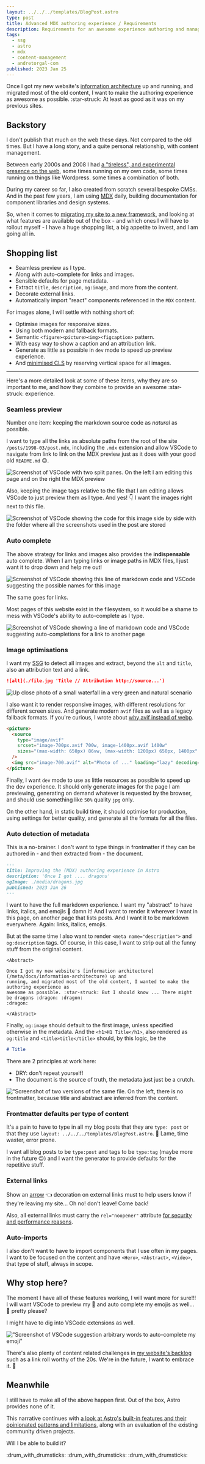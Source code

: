 ```yaml
---
layout: ../../../templates/BlogPost.astro
type: post
title: Advanced MDX authoring experience / Requirements
description: Requirements for an awesome experience authoring and managing markdown content.
tags:
  - ssg
  - astro
  - mdx
  - content-management
  - andretorgal-com
published: 2023 Jan 25
---
```


<Abstract>

Once I got my new website's [information architecture](/meta/docs/information-architecture) up and running, and migrated most of the old content, I want to make the authoring experience as awesome as possible. :star-struck: At least as good as it was on my previous sites.

</Abstract>

## Backstory

I don't publish that much on the web these days. Not compared to the old times. But I have a long story, and a quite personal relationship, with content management.

Between early 2000s and 2008 I had [a "tireless", and experimental presence on the web](/meta/project/archaeology#around-2000), some times running on my own code, some times running on things like Wordpress. some times a combination of both.

During my career so far, I also created from scratch several bespoke CMSs. And in the past few years, I am using [MDX](/tags/mdx) daily, building documentation for component libraries and design systems.

So, when it comes to [migrating my site to a new framework](/posts/2023-01/building-my-website-with-astro-mdx-preact),
and looking at what features are available out of the box - and which ones I will have to rollout myself - I have a huge shopping list, a big appetite to invest, and I am going all in.

## Shopping list

- Seamless preview as I type.
- Along with auto-complete for links and images.
- Sensible defaults for page metadata.
- Extract `title`, `description`, `og:image`, and more from the content.
- Decorate external links.
- Automatically import "react" components referenced in the `MDX` content.

For images alone, I will settle with nothing short of:

- Optimise images for responsive sizes.
- Using both modern and fallback formats.
- Semantic `<figure><picture><img><figcaption>` pattern.
- With easy way to show a caption and an attribution link.
- Generate as little as possible in `dev` mode to speed up preview experience.
- And [minimised CLS](https://web.dev/optimize-cls/) by reserving vertical space for all images.

---

Here's a more detailed look at some of these items, why they are so important to me, and how they combine to provide an awesome :star-struck: experience.

### Seamless preview

Number one item: keeping the markdown source code as _natural_ as possible.

I want to type all the links as absolute paths from the root of the site `/posts/1998-03/post.mdx`, including the `.mdx` extension and allow VSCode to navigate from link to link on the MDX preview just as it does with your good old `README.md` :wink:.

![Screenshot of VSCode with two split panes. On the left I am editing this page and on the right the MDX preview](./media/media-preview.png)

Also, keeping the image tags relative to the file that I am editing allows VSCode to just preview them as I type. And yes! :point_down: I want the images right next to this file.

![Screenshot of VSCode showing the code for this image side by side with the folder where all the screenshots used in the post are stored](./media/co-located-images.png)

### Auto complete

The above strategy for links and images also provides the **indispensable** auto complete. When I am typing links or image paths in MDX files, I just want it to drop down and help me out!

![Screenshot of VSCode showing this line of markdown code and VSCode suggesting the possible names for this image](./media/auto-complete-images.png)

The same goes for links.

Most pages of this website exist in the filesystem, so it would be a shame to mess with VSCode's ability to auto-complete as I type.

![Screenshot of VSCode showing a line of markdown code and VSCode suggesting auto-completions for a link to another page](./media/auto-complete-links.png)

### Image optimisations

I want my [SSG](/tags/ssg) to
detect all images and extract, beyond the `alt` and `title`, also an attribution text and a link.

```md
![alt](./file.jpg 'Title // Attribution http://source...')
```

![Up close photo of a small waterfall in a very green and natural scenario](./media/waterfall-in-forest.jpg 'Thought you might need something fresh now // Photo by Ray Bilcliff on Pexels https://www.pexels.com/photo/waterfall-in-forest-waterfall-in-forest-5037136/')

I also want it to render responsive images, with different resolutions for different screen sizes. And generate modern `avif` files as well as a legacy fallback formats. If you're curious, I wrote about [why avif instead of webp](/meta/docs/responsive-images#image-formats).

```html
<picture>
  <source
    type="image/avif"
    srcset="image-700px.avif 700w, image-1400px.avif 1400w"
    sizes="(max-width: 650px) 86vw, (max-width: 1200px) 650px, 1400px"
  />
  <img src="image-700.avif" alt="Photo of ..." loading="lazy" decoding="async" />
</picture>
```

Finally, I want `dev` mode to use as little resources as possible to speed up the dev experience. It should only generate images for the page I am previewing, generating on demand whatever is requested by the browser, and should use something like `50%` quality `jpg` only.

On the other hand, in static build time, it should optimise for production, using settings for better quality, and generate all the formats for all the files.

### Auto detection of metadata

This is a no-brainer. I don't want to type things in frontmatter if they can be authored in - and then extracted from - the document.

```md
---
title: Improving the (MDX) authoring experience in Astro
description: 'Once I got .... dragons'
ogImage: ./media/dragons.jpg
published: 2023 Jan 26
---
```

I want to have the full markdown experience. I want my "abstract" to have links, italics, and emojis :beer: damn it! And I want to render it wherever I want in this page, on another page that lists posts. And I want it to be markdown everywhere. Again: links, italics, emojis.

But at the same time I also want to render `<meta name="description">` and `og:description` tags. Of course, in this case, I want to strip out all the funny stuff from the original content.

```mdx
<Abstract>

Once I got my new website's [information architecture](/meta/docs/information-architecture) up and
running, and migrated most of the old content, I wanted to make the authoring experience as
awesome as possible. :star-struck: But I should know ... There might be dragons :dragon: :dragon:
:dragon:

</Abstract>
```

Finally, `og:image` should default to the first image, unless specified otherwise in the metadata. And the `<h1>H1 Title</h1>`, also rendered as `og:title` and `<title>title</title>` should, by this logic, be the

```md
# Title
```

There are 2 principles at work here:

- DRY: don't repeat yourself!
- The document is the source of truth, the metadata just just be a crutch.

!["Screenshot of two versions of the same file. On the left, there is no frontmatter, because title and abstract are inferred from the content.](./media/auto-type-auto-layout-and-auto-title.png)

### Frontmatter defaults per type of content

It's a pain to have to type in all my blog posts that they are `type: post` or that they use `layout: ../../../templates/BlogPost.astro`. :nauseated_face: Lame, time waster, error prone.

I want all blog posts to be `type:post` and tags to be `type:tag` (maybe more in the future :wink:) and I want the generator to provide defaults for the repetitive stuff.

### External links

Show an [arrow](https://en.wikipedia.org/wiki/Arrow) :point_left: decoration on external links must to help users know if they're leaving my site... Oh no! don't leave! Come back!

Also, all external links must carry the `rel="noopener"` attribute [for security and performance reasons](https://linkilo.co/rel-noopener/).

### Auto-imports

I also don't want to have to import components that I use often in my pages. I want to be focused on the content and have `<Hero>`, `<Abstract>`, `<Video>`, that type of stuff, always in scope.

## Why stop here?

The moment I have all of these features working, I will want more for sure!!! I will want VSCode to preview my :beer: and auto complete my emojis as well... :pleading_face: pretty please?

I might have to dig into VSCode extensions as well.

!["Screenshot of VSCode suggestion arbitrary words to auto-complete my emoji"](./media/auto-complete-emojis.png 'Not helpful')

There's also plenty of content related challenges in [my website's backlog](/meta/project/backlog) such as a link roll worthy of the 20s. We're in the future, I want to embrace it. :rocket:

## Meanwhile

I still have to make all of the above happen first. Out of the box, Astro provides none of it.

This narrative continues with [a look at Astro's built-in features and their opinionated patterns and limitations](/posts/2023-01/mdx-authoring-experience-in-astro-shortcomings-and-astro-m2dx), along with an evaluation of the existing community driven projects.

Will I be able to build it?

:drum_with_drumsticks: :drum_with_drumsticks: :drum_with_drumsticks:
